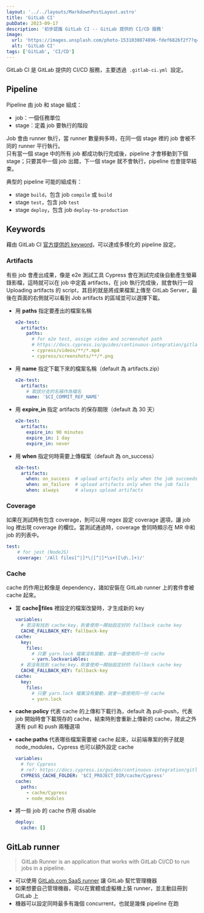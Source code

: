 ```yaml
---
layout: '../../layouts/MarkdownPostLayout.astro'
title: 'GitLab CI'
pubDate: 2023-09-17
description: '初步認識 GitLab CI -- GitLab 提供的 CI/CD 服務'
image:
  url: 'https://images.unsplash.com/photo-1531030874896-fdef6826f2f7?q=80&w=2340&auto=format&fit=crop&ixlib=rb-4.0.3&ixid=M3wxMjA3fDB8MHxwaG90by1wYWdlfHx8fGVufDB8fHx8fA%3D%3D'
  alt: 'GitLab CI'
tags: ['GitLab', 'CI/CD']
---
```


GitLab CI 是 GitLab 提供的 CI/CD 服務，主要透過  `.gitlab-ci.yml`  設定。

## Pipeline

Pipeline 由 job 和 stage 組成：

- job：一個任務單位
- stage：定義 job 要執行的階段

Job 會由 runner 執行，當 runner 數量夠多時，在同一個 stage 裡的 job 會被不同的 runner 平行執行。  
只有當一個 stage 中的所有 job 都成功執行完成後，pipeline 才會移動到下個 stage；只要其中一個 job 出錯，下一個 stage 就不會執行，pipeline 也會提早結束。

典型的 pipeline 可能的組成有：

- stage `build`，包含 job `compile` 或 `build`
- stage `test`，包含 job `test`
- stage `deploy`，包含 job `deploy-to-production`

## Keywords

藉由 GitLab CI [官方提供的 keyword](https://docs.gitlab.com/ee/ci/yaml/)，可以達成多樣化的 pipeline 設定。

### Artifacts

有些 job 會產出成果，像是 e2e 測試工具 Cypress 會在測試完成後自動產生螢幕錄影檔，這時就可以在 job 中定義 artifacts，在 job 執行完成後，就會執行一段 Uploading artifacts 的 script，其目的就是將成果檔案上傳至 GitLab Server，最後在頁面的右側就可以看到 Job artifacts 的區域並可以選擇下載。

- 用 **paths** 指定要產出的檔案名稱
  ```yml title=".gitlab-ci.yml"
  e2e-test:
    artifacts:
      paths:
        # for e2e test, assign video and screenshot path
        # https://docs.cypress.io/guides/continuous-integration/gitlab-ci
        - cypress/videos/**/*.mp4
        - cypress/screenshots/**/*.png
  ```
- 用 **name** 指定下載下來的檔案名稱（default 為 artifacts.zip）

  ```yml title=".gitlab-ci.yml"
  e2e-test:
    artifacts:
      # 取該分支的名稱作為檔名
      name: '$CI_COMMIT_REF_NAME'
  ```

- 用 **expire_in** 指定 artifacts 的保存期限（default 為 30 天）
  ```yml title=".gitlab-ci.yml"
  e2e-test:
    artifacts:
      expire_in: 90 minutes
      expire_in: 1 day
      expire_in: never
  ```
- 用 **when** 指定何時需要上傳檔案（default 為 on_success）
  ```yml title=".gitlab-ci.yml"
  e2e-test:
    artifacts:
      when: on_success  # upload artifacts only when the job succeeds
      when: on_failure  # upload artifacts only when the job fails
      when: always      # always upload artifacts
  ```

### Coverage

如果在測試時有包含 coverage，則可以用 regex 設定 coverage 選項，讓 job log 裡出現 coverage 的欄位。當測試通過時，coverage 會同時顯示在 MR 中和 job 的列表中。

```yml title=".gitlab-ci.yml"
test:
	# for jest (NodeJS)
	coverage: '/All files[^|]*\|[^|]*\s+([\d\.]+)/'
```

### Cache

cache 的作用比較像是 dependency，諸如安裝在 GitLab runner 上的套件會被 cache 起來。

- 當 **cache:key:files** 裡設定的檔案改變時，才生成新的 key

  ```yml title=".gitlab-ci.yml"
  variables:
    # 若沒有找到 cache:key，則會使用一開始設定好的 fallback cache key
    CACHE_FALLBACK_KEY: fallback-key
  cache:
    key:
      files:
        # 只要 yarn.lock 檔案沒有變動，就會一直使用同一份 cache
        - yarn.lockvariables:
    # 若沒有找到 cache:key，則會使用一開始設定好的 fallback cache key
    CACHE_FALLBACK_KEY: fallback-key
  cache:
    key:
      files:
        # 只要 yarn.lock 檔案沒有變動，就會一直使用同一份 cache
        - yarn.lock
  ```

- **cache:policy** 代表 cache 的上傳和下載行為，default 為 pull-push，代表 job 開始時會下載現存的 cache，結束時則會重新上傳新的 cache，除此之外還有 pull 和 push 兩種選項
- **cache:paths** 代表哪些檔案需要被 cache 起來，以前端專案的例子就是 node_modules，Cypress 也可以額外設定 cache
  ```yml title=".gitlab-ci.yml"
  variables:
    # for Cypress
    # ref: https://docs.cypress.io/guides/continuous-integration/gitlab-ci#Parallelization
    CYPRESS_CACHE_FOLDER: '$CI_PROJECT_DIR/cache/Cypress'
  cache:
    paths:
      - cache/Cypress
      - node_modules
  ```
- 將一些 job 的 cache 作用 disable
  ```yml title=".gitlab-ci.yml"
  deploy:
  	cache: []
  ```

## GitLab runner

> GitLab Runner is an application that works with GitLab CI/CD to run jobs in a pipeline.

- 可以使用 [GitLab.com SaaS runner](https://docs.gitlab.com/ee/ci/runners/index.html) 讓 GitLab 幫忙管理機器
- 如果想要自己管理機器，可以在實體或虛擬機上裝 runner，並主動註冊到 GitLab 上
- 機器可以設定同時最多有幾個 concurrent，也就是幾條 pipeline 在跑
